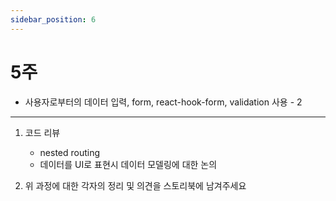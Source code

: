 ```yaml
---
sidebar_position: 6
---
```


# 5주

- 사용자로부터의 데이터 입력, form, react-hook-form, validation 사용 - 2

---

1. 코드 리뷰

   - nested routing
   - 데이터를 UI로 표현시 데이터 모델링에 대한 논의

2. 위 과정에 대한 각자의 정리 및 의견을 스토리북에 남겨주세요
